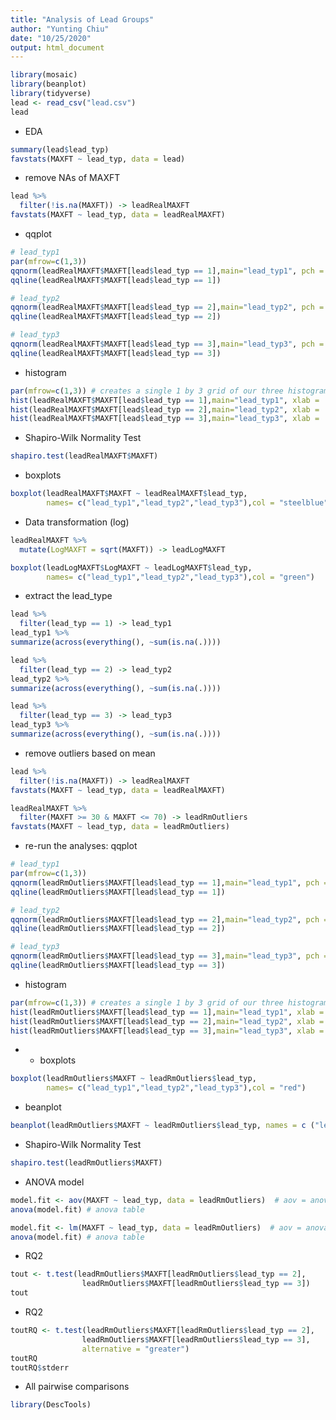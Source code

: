```yaml
---
title: "Analysis of Lead Groups"
author: "Yunting Chiu"
date: "10/25/2020"
output: html_document
---
```


```r
library(mosaic)
library(beanplot)
library(tidyverse)
lead <- read_csv("lead.csv")
lead
```
- EDA
```r
summary(lead$lead_typ)
favstats(MAXFT ~ lead_typ, data = lead)
```
- remove NAs of MAXFT
```r
lead %>%
  filter(!is.na(MAXFT)) -> leadRealMAXFT
favstats(MAXFT ~ lead_typ, data = leadRealMAXFT)
```

- qqplot
```r
# lead_typ1
par(mfrow=c(1,3))
qqnorm(leadRealMAXFT$MAXFT[lead$lead_typ == 1],main="lead_typ1", pch = 19)
qqline(leadRealMAXFT$MAXFT[lead$lead_typ == 1])

# lead_typ2
qqnorm(leadRealMAXFT$MAXFT[lead$lead_typ == 2],main="lead_typ2", pch = 19)
qqline(leadRealMAXFT$MAXFT[lead$lead_typ == 2])

# lead_typ3
qqnorm(leadRealMAXFT$MAXFT[lead$lead_typ == 3],main="lead_typ3", pch = 19)
qqline(leadRealMAXFT$MAXFT[lead$lead_typ == 3])
```
- histogram
```r
par(mfrow=c(1,3)) # creates a single 1 by 3 grid of our three histograms
hist(leadRealMAXFT$MAXFT[lead$lead_typ == 1],main="lead_typ1", xlab = ' MAXFT scores')    
hist(leadRealMAXFT$MAXFT[lead$lead_typ == 2],main="lead_typ2", xlab = ' MAXFT scores')  
hist(leadRealMAXFT$MAXFT[lead$lead_typ == 3],main="lead_typ3", xlab = ' MAXFT scores')  
```

- Shapiro-Wilk Normality Test
```r
shapiro.test(leadRealMAXFT$MAXFT)
```
- boxplots
```r
boxplot(leadRealMAXFT$MAXFT ~ leadRealMAXFT$lead_typ,
        names= c("lead_typ1","lead_typ2","lead_typ3"),col = "steelblue")
```
- Data transformation (log)
```r
leadRealMAXFT %>%
  mutate(LogMAXFT = sqrt(MAXFT)) -> leadLogMAXFT
```

```r
boxplot(leadLogMAXFT$LogMAXFT ~ leadLogMAXFT$lead_typ,
        names= c("lead_typ1","lead_typ2","lead_typ3"),col = "green")
```

- extract the lead_type
```r
lead %>%
  filter(lead_typ == 1) -> lead_typ1
lead_typ1 %>%
summarize(across(everything(), ~sum(is.na(.))))

lead %>%
  filter(lead_typ == 2) -> lead_typ2
lead_typ2 %>%
summarize(across(everything(), ~sum(is.na(.))))

lead %>%
  filter(lead_typ == 3) -> lead_typ3
lead_typ3 %>%
summarize(across(everything(), ~sum(is.na(.))))
```

- remove outliers based on mean
```r
lead %>%
  filter(!is.na(MAXFT)) -> leadRealMAXFT
favstats(MAXFT ~ lead_typ, data = leadRealMAXFT)
```

```r
leadRealMAXFT %>%
  filter(MAXFT >= 30 & MAXFT <= 70) -> leadRmOutliers
favstats(MAXFT ~ lead_typ, data = leadRmOutliers)
```

- re-run the analyses: qqplot
```r
# lead_typ1
par(mfrow=c(1,3))
qqnorm(leadRmOutliers$MAXFT[lead$lead_typ == 1],main="lead_typ1", pch = 19)
qqline(leadRmOutliers$MAXFT[lead$lead_typ == 1])

# lead_typ2
qqnorm(leadRmOutliers$MAXFT[lead$lead_typ == 2],main="lead_typ2", pch = 19)
qqline(leadRmOutliers$MAXFT[lead$lead_typ == 2])

# lead_typ3
qqnorm(leadRmOutliers$MAXFT[lead$lead_typ == 3],main="lead_typ3", pch = 19)
qqline(leadRmOutliers$MAXFT[lead$lead_typ == 3])
```

- histogram
```r
par(mfrow=c(1,3)) # creates a single 1 by 3 grid of our three histograms
hist(leadRmOutliers$MAXFT[lead$lead_typ == 1],main="lead_typ1", xlab = ' MAXFT scores')    
hist(leadRmOutliers$MAXFT[lead$lead_typ == 2],main="lead_typ2", xlab = ' MAXFT scores')  
hist(leadRmOutliers$MAXFT[lead$lead_typ == 3],main="lead_typ3", xlab = ' MAXFT scores')  
```

- - boxplots
```r
boxplot(leadRmOutliers$MAXFT ~ leadRmOutliers$lead_typ,
        names= c("lead_typ1","lead_typ2","lead_typ3"),col = "red")
```
- beanplot
```r
beanplot(leadRmOutliers$MAXFT ~ leadRmOutliers$lead_typ, names = c ("lead_typ1","lead_typ2","lead_typ3"),col="red")

```

- Shapiro-Wilk Normality Test
```r
shapiro.test(leadRmOutliers$MAXFT)
```

- ANOVA model
```r
model.fit <- aov(MAXFT ~ lead_typ, data = leadRmOutliers)  # aov = anova model
anova(model.fit) # anova table 
```

```r
model.fit <- lm(MAXFT ~ lead_typ, data = leadRmOutliers)  # aov = anova model
anova(model.fit) # anova table 
```
- RQ2
```r
tout <- t.test(leadRmOutliers$MAXFT[leadRmOutliers$lead_typ == 2],
                leadRmOutliers$MAXFT[leadRmOutliers$lead_typ == 3])
tout

```

- RQ2
```r
toutRQ <- t.test(leadRmOutliers$MAXFT[leadRmOutliers$lead_typ == 2],
                leadRmOutliers$MAXFT[leadRmOutliers$lead_typ == 3],
                alternative = "greater")
toutRQ
toutRQ$stderr
```

- All pairwise comparisons
```r
library(DescTools)

```

